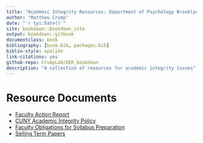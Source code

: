 ```yaml
--- 
title: "Academic Integrity Resources: Department of Psychology Brooklyn College"
author: "Matthew Crump"
date: "`r Sys.Date()`"
site: bookdown::bookdown_site
output: bookdown::gitbook
documentclass: book
bibliography: [book.bib, packages.bib]
biblio-style: apalike
link-citations: yes
github-repo: CrumpLab/OER_bookdown
description: "A collection of resources for academic integrity issues"
---
```


# Resource Documents {-}

- [Faculty Action Report]("Resources\Faculty Action Report.pdf")
- [CUNY Academic Integrity Policy]("Resources\Academic_Integrity_Policy.pdf")
- [Faculty Obligations for Syllabus Preparation]("Resources\F16_FacultyObligations_andSyllabus.pdf")
- [Selling Term Papers]("Resources\110901_TermPapers_Sale.pdf")





